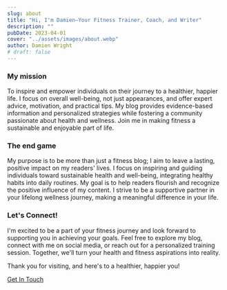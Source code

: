 ```yaml
---
slug: about
title: "Hi, I'm Damien—Your Fitness Trainer, Coach, and Writer"
description: ""
pubDate: 2023-04-01
cover: "../assets/images/about.webp"
author: Damien Wright
# draft: false
---
```


### My mission

To inspire and empower individuals on their journey to a healthier, happier life. I focus on overall well-being, not just appearances, and offer expert advice, motivation, and practical tips. My blog provides evidence-based information and personalized strategies while fostering a community passionate about health and wellness. Join me in making fitness a sustainable and enjoyable part of life.

### The end game
My purpose is to be more than just a fitness blog; I aim to leave a lasting, positive impact on my readers' lives. I focus on inspiring and guiding individuals toward sustainable health and well-being, integrating healthy habits into daily routines. My goal is to help readers flourish and recognize the positive influence of my content. I strive to be a supportive partner in your lifelong wellness journey, making a meaningful difference in your life.

### Let's Connect!
I'm excited to be a part of your fitness journey and look forward to supporting you in achieving your goals. Feel free to explore my blog, connect with me on social media, or reach out for a personalized training session. Together, we'll turn your health and fitness aspirations into reality.

Thank you for visiting, and here's to a healthier, happier you!

<a href="/contact" class="btn btn-primary py-4 px-10 mt-8" >Get In Touch</a>
